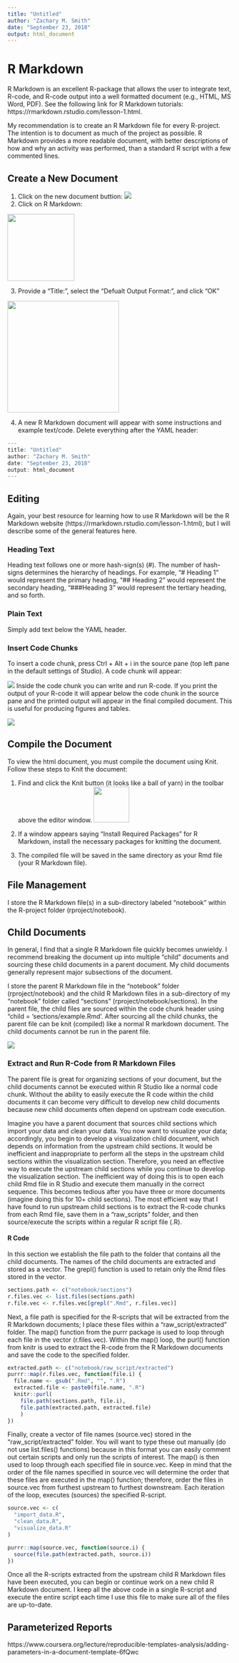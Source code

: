 ```yaml
---
title: "Untitled"
author: "Zachary M. Smith"
date: "September 23, 2018"
output: html_document
---
```


# R Markdown

R Markdown is an excellent R-package that allows the user to integrate text, R-code, and R-code output into a well formatted document (e.g., HTML, MS Word, PDF). See the following link for R Markdown tutorials: https://rmarkdown.rstudio.com/lesson-1.html.

My recommendation is to create an R Markdown file for every R-project. The intention is to document as much of the project as possible.  R Markdown provides a more readable document, with better descriptions of how and why an activity was performed, than a standard R script with a few commented lines. 

##	Create a New Document

1. Click on the new document buttion: 
![](images/rstudio/new_document_button.png)
2. Click on R Markdown:

![](images/rmarkdown/rmarkdown_button.png){width=150px}

3. Provide a "Title:", select the "Defualt Output Format:", and click "OK"

![](images/rmarkdown/new_rmarkdown_window.png){width=250px}

4. A new R Markdown document will appear with some instructions and example text/code. Delete everything after the YAML header:
```r
---
title: "Untitled"
author: "Zachary M. Smith"
date: "September 23, 2018"
output: html_document
---
```

## Editing

Again, your best resource for learning how to use R Markdown will be the R Markdown website (https://rmarkdown.rstudio.com/lesson-1.html), but I will describe some of the general features here.

###	Heading Text

Heading text follows one or more hash-sign(s) (#). The number of hash-signs determines the hierarchy of headings. For example, “# Heading 1” would represent the primary heading, “## Heading 2” would represent the secondary heading, “###Heading 3” would represent the tertiary heading, and so forth.

###	Plain Text

Simply add text below the YAML header.

###	Insert Code Chunks

To insert a code chunk, press Ctrl + Alt + i in the source pane (top left pane in the default settings of Studio). A code chunk will appear:

![](images/rmarkdown/code_chunk.png)
Inside the code chunk you can write and run R-code. If you print the output of your R-code it will appear below the code chunk in the source pane and the printed output will appear in the final compiled document. This is useful for producing figures and tables.

![](images/rmarkdown/example_chunk_ouptut.png)

##	Compile the Document

To view the html document, you must compile the document using Knit. Follow these steps to Knit the document:

1.	Find and click the Knit button (it looks like a ball of yarn) in the toolbar above the editor window. ![](images/rmarkdown/knit_button.png){width=80px}

2. If a window appears saying “Install Required Packages” for R Markdown, install the necessary packages for knitting the document.
3. The compiled file will be saved in the same directory as your Rmd file (your R Markdown file).

## File Management

I store the R Markdown file(s) in a sub-directory labeled “notebook” within the R-project folder (rproject/notebook).

##	Child Documents

In general, I find that a single R Markdown file quickly becomes unwieldy. I recommend breaking the document up into multiple “child” documents and sourcing these child documents in a parent document. My child documents generally represent major subsections of the document. 

I store the parent R Markdown file in the “notebook” folder (rproject/notebook) and the child R Markdown files in a sub-directory of my “notebook” folder called “sections” (rproject/notebook/sections). In the parent file, the child files are sourced within the code chunk header using “child = ‘sections/example.Rmd’. After sourcing all the child chunks, the parent file can be knit (compiled) like a normal R markdown document. The child documents cannot be run in the parent file.

![](images/rmarkdown/child_document.png)

### Extract and Run R-Code from R Markdown Files

The parent file is great for organizing sections of your document, but the child documents cannot be executed within R Studio like a normal code chunk. Without the ability to easily execute the R code within the child documents it can become very difficult to develop new child documents because new child documents often depend on upstream code execution. 

Imagine you have a parent document that sources child sections which import your data and clean your data. You now want to visualize your data; accordingly, you begin to develop a visualization child document, which depends on information from the upstream child sections. It would be inefficient and inappropriate to perform all the steps in the upstream child sections within the visualization section. Therefore, you need an effective way to execute the upstream child sections while you continue to develop the visualization section. The inefficient way of doing this is to open each child Rmd file in R Studio and execute them manually in the correct sequence. This becomes tedious after you have three or more documents (imagine doing this for 10+ child sections). The most efficient way that I have found to run upstream child sections is to extract the R-code chunks from each Rmd file, save them in a “raw_scripts” folder, and then source/execute the scripts within a regular R script file (.R).

####	R Code

In this section we establish the file path to the folder that contains all the child documents. The names of the child documents are extracted and stored as a vector. The grepl() function is used to retain only the Rmd files stored in the vector.

```r
sections.path <- c("notebook/sections")
r.files.vec <- list.files(sections.path)
r.file.vec <- r.files.vec[grepl(".Rmd", r.files.vec)]
```

Next, a file path is specified for the R-scripts that will be extracted from the R Markdown documents; I place these files within a “raw_script/extracted” folder. The map() function from the purrr package is used to loop through each file in the vector (r.files.vec). Within the map() loop,  the purl() function from knitr is used to extract the R-code from the R Markdown documents and save the code to the specified folder.
```r
extracted.path <- c("notebook/raw_script/extracted")
purrr::map(r.files.vec, function(file.i) {
  file.name <- gsub(".Rmd", "", ".R")
  extracted.file <- paste0(file.name, ".R")
  knitr::purl(
    file.path(sections.path, file.i),
    file.path(extracted.path, extracted.file)
    )
})
```

Finally, create a vector of file names (source.vec) stored in the “raw_script/extracted” folder. You will want to type these out manually (do not use list.files() functions) because in this format you can easily comment out certain scripts and only run the scripts of interest. The map() is then used to loop through each specified file in source.vec. Keep in mind that the order of the file names specified in source.vec will determine the order that these files are executed in the map() function; therefore, order the files in source.vec from furthest upstream to furthest downstream. Each iteration of the loop, executes (sources) the specified R-script. 
```r
source.vec <- c(
  "import_data.R",
  "clean_data.R",
  "visualize_data.R"
)

purrr::map(source.vec, function(source.i) {
  source(file.path(extracted.path, source.i))
})
```

Once all the R-scripts extracted from the upstream child R Markdown files have been executed, you can begin or continue work on a new child R Markdown document. I keep all the above code in a single R-script and execute the entire script each time I use this file to make sure all of the files are up-to-date. 

## Parameterized Reports

https://www.coursera.org/lecture/reproducible-templates-analysis/adding-parameters-in-a-document-template-6fQwc
